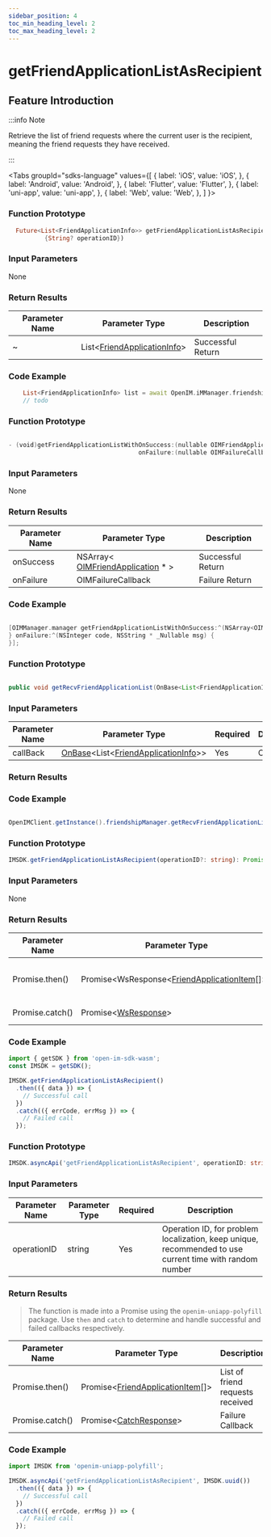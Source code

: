 ```yaml
---
sidebar_position: 4
toc_min_heading_level: 2
toc_max_heading_level: 2
---
```


# getFriendApplicationListAsRecipient

## Feature Introduction

:::info Note

Retrieve the list of friend requests where the current user is the recipient, meaning the friend requests they have received.

:::

<Tabs
groupId="sdks-language"
values={[
{ label: 'iOS', value: 'iOS', },
{ label: 'Android', value: 'Android', },
{ label: 'Flutter', value: 'Flutter', },
{ label: 'uni-app', value: 'uni-app', },
{ label: 'Web', value: 'Web', },
]
}>

<TabItem value="Flutter">

### Function Prototype

```dart showLineNumbers
  Future<List<FriendApplicationInfo>> getFriendApplicationListAsRecipient(
          {String? operationID})
```

### Input Parameters

None

### Return Results

| Parameter Name | Parameter Type                                                          | Description      |
| -------------- | ----------------------------------------------------------------------- | ---------------- |
| ~              | List<[FriendApplicationInfo](/class/friend/friendApplication.mdx)> | Successful Return |

### Code Example

```dart showLineNumbers
    List<FriendApplicationInfo> list = await OpenIM.iMManager.friendshipManager.getFriendApplicationListAsRecipient();
    // todo
```

</TabItem>

<TabItem value="iOS">

### Function Prototype

```swift showLineNumbers

- (void)getFriendApplicationListWithOnSuccess:(nullable OIMFriendApplicationsCallback)onSuccess
                                    onFailure:(nullable OIMFailureCallback)onFailure;

```

### Input Parameters

None

### Return Results

| Parameter Name | Parameter Type                                                                   | Description      |
| -------------- | -------------------------------------------------------------------------------- | ---------------- |
| onSuccess      | NSArray< [OIMFriendApplication](/class/friend/friendApplication.mdx) \* > | Successful Return |
| onFailure      | OIMFailureCallback                                                           | Failure Return   |

### Code Example

```swift showLineNumbers

[OIMManager.manager getFriendApplicationListWithOnSuccess:^(NSArray<OIMFriendApplication *> * _Nullable friendApplications) {
} onFailure:^(NSInteger code, NSString * _Nullable msg) {
}];

```

</TabItem>

<TabItem value="Android">

### Function Prototype

```java showLineNumbers

public void getRecvFriendApplicationList(OnBase<List<FriendApplicationInfo>> callBack)

```

### Input Parameters

| Parameter Name | Parameter Type                                                                                            | Required | Description |
| -------------- | --------------------------------------------------------------------------------------------------------- | -------- | ----------- |
| callBack       | [OnBase](/callback/onBase.mdx)<List<[FriendApplicationInfo](/class/friend/friendApplication.mdx)>> | Yes      | Callback    |

### Return Results

### Code Example

```java showLineNumbers

OpenIMClient.getInstance().friendshipManager.getRecvFriendApplicationList(new OnBase<List<FriendApplicationInfo>>(){...})

```

</TabItem>

<TabItem value="Web">

### Function Prototype

```ts showLineNumbers
IMSDK.getFriendApplicationListAsRecipient(operationID?: string): Promise<WsResponse<FriendApplication[]>>
```

### Input Parameters

None

### Return Results

| Parameter Name  | Parameter Type                                                                      | Description           |
| --------------- | ----------------------------------------------------------------------------------- | ---------------------- |
| Promise.then()  | Promise<WsResponse<[FriendApplicationItem](/class/friend/friendApplication.mdx)[]>\> | List of friend requests received |
| Promise.catch() | Promise<[WsResponse](/class/response.mdx)\>                                          | Failure Callback      |

### Code Example

```js showLineNumbers
import { getSDK } from 'open-im-sdk-wasm';
const IMSDK = getSDK();

IMSDK.getFriendApplicationListAsRecipient()
  .then(({ data }) => {
    // Successful call
  })
  .catch(({ errCode, errMsg }) => {
    // Failed call
  });
```

</TabItem>

<TabItem value="uni-app">

### Function Prototype

```ts showLineNumbers
IMSDK.asyncApi('getFriendApplicationListAsRecipient', operationID: string): Promise<FriendApplication[]>
```

### Input Parameters

| Parameter Name | Parameter Type | Required | Description                                                |
| -------------- | -------------- | -------- | ---------------------------------------------------------- |
| operationID    | string         | Yes      | Operation ID, for problem localization, keep unique, recommended to use current time with random number |

### Return Results

> The function is made into a Promise using the `openim-uniapp-polyfill` package. Use `then` and `catch` to determine and handle successful and failed callbacks respectively.

| Parameter Name  | Parameter Type                                                                    | Description           |
| --------------- | --------------------------------------------------------------------------------- | ---------------------- |
| Promise.then()  | Promise<[FriendApplicationItem](/class/friend/friendApplication.mdx)[]\> | List of friend requests received |
| Promise.catch() | Promise<[CatchResponse](/class/response.mdx)\>                             | Failure Callback      |

### Code Example

```js showLineNumbers
import IMSDK from 'openim-uniapp-polyfill';

IMSDK.asyncApi('getFriendApplicationListAsRecipient', IMSDK.uuid())
  .then(({ data }) => {
    // Successful call
  })
  .catch(({ errCode, errMsg }) => {
    // Failed call
  });
```

</TabItem>

</Tabs>